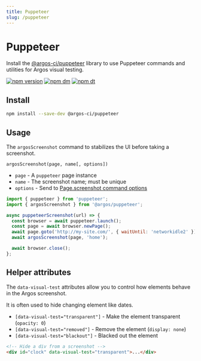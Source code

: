 ```yaml
---
title: Puppeteer
slug: /puppeteer
---
```


# Puppeteer

Install the [@argos-ci/puppeteer](https://github.com/argos-ci/argos-puppeteer) library to use Puppeteer commands and utilities for Argos visual testing.

[![npm version](https://img.shields.io/npm/v/@argos-ci/puppeteer.svg)](https://www.npmjs.com/package/@argos-ci/puppeteer)
[![npm dm](https://img.shields.io/npm/dm/@argos-ci/puppeteer.svg)](https://www.npmjs.com/package/@argos-ci/puppeteer)
[![npm dt](https://img.shields.io/npm/dt/@argos-ci/puppeteer.svg)](https://www.npmjs.com/package/@argos-ci/puppeteer)

## Install

```sh
npm install --save-dev @argos-ci/puppeteer
```

## Usage

The `argosScreenshot` command to stabilizes the UI before taking a screenshot.

`argosScreenshot(page, name[, options])`

- `page` - A `puppeteer` page instance
- `name` - The screenshot name; must be unique
- `options` - Send to [Page.screenshot command options](https://pptr.dev/next/api/puppeteer.page.screenshot/)

```js
import { puppeteer } from 'puppeteer';
import { argosScreenshot } from '@argos/puppeteer';

async puppeteerScreenshot(url) => {
  const browser = await puppeteer.launch();
  const page = await browser.newPage();
  await page.goto('http://my-site.com/', { waitUntil: 'networkidle2' });
  await argosScreenshot(page, 'home');

  await browser.close();
};
```

## Helper attributes

The `data-visual-test` attributes allow you to control how elements behave in the Argos screenshot.

It is often used to hide changing element like dates.

- `[data-visual-test="transparent"]` - Make the element transparent (`opacity: 0`)
- `[data-visual-test="removed"]` - Remove the element (`display: none`)
- `[data-visual-test="blackout"]` - Blacked out the element

```html
<!-- Hide a div from a screenshot -->
<div id="clock" data-visual-test="transparent">...</div>
```
